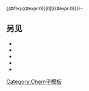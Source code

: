<includeonly><sup>{{#ifeq:{{#expr:{{{1}}}0}}|0||{{#expr:{{{1}}}0}}}}−</sup>
</includeonly><noinclude>
==另见==
*{{lt|chem/su0m1}}
*{{lt|chem/su1m1}}
*{{lt|chem/su-1m2}}
*{{lt|chem/su0m2}}
*{{lt|chem/su1m2}}

[[Category:Chem子模板]]</noinclude>